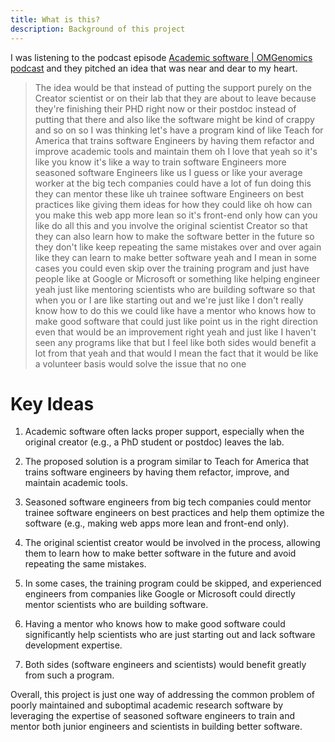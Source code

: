 ```yaml
---
title: What is this?
description: Background of this project
---
```



I was listening to the podcast episode [Academic software | OMGenomics podcast](https://youtu.be/eyd7Cb7ueNg?t=3329&si=QClIO_5D6pB3MqBm) and they pitched an idea that was near and dear to my heart.

<YouTube id="eyd7Cb7ueNg" params="start=3330&end=3473" title="Crazy Idea" />

> The idea would be that instead of putting the support purely on the Creator scientist or on their lab that they are about to leave because they're finishing their PHD right now or their postdoc instead of putting that there and also like the software might be kind of crappy and so on so I was thinking let's have a program kind of like Teach for America that trains software Engineers by having them refactor and improve academic tools and maintain them oh I love that yeah so it's like you know it's like a way to train software Engineers more seasoned software Engineers like us I guess or like your average worker at the big tech companies could have a lot of fun doing this they can mentor these like uh trainee software Engineers on best practices like giving them ideas for how they could like oh how can you make this web app more lean so it's front-end only how can you like do all this and you involve the original scientist Creator so that they can also learn how to make the software better in the future so they don't like keep repeating the same mistakes over and over again like they can learn to make better software yeah and I mean in some cases you could even skip over the training program and just have people like at Google or Microsoft or something like helping engineer yeah just like mentoring scientists who are building software so that when you or I are like starting out and we're just like I don't really know how to do this we could like have a mentor who knows how to make good software that could just like point us in the right direction even that would be an improvement right yeah and just like I haven't seen any programs like that but I feel like both sides would benefit a lot from that yeah and that would I mean the fact that it would be like a volunteer basis would solve the issue that no one

# Key Ideas

1. Academic software often lacks proper support, especially when the original creator (e.g., a PhD student or postdoc) leaves the lab.

2. The proposed solution is a program similar to Teach for America that trains software engineers by having them refactor, improve, and maintain academic tools.

3. Seasoned software engineers from big tech companies could mentor trainee software engineers on best practices and help them optimize the software (e.g., making web apps more lean and front-end only).

4. The original scientist creator would be involved in the process, allowing them to learn how to make better software in the future and avoid repeating the same mistakes.

5. In some cases, the training program could be skipped, and experienced engineers from companies like Google or Microsoft could directly mentor scientists who are building software.

6. Having a mentor who knows how to make good software could significantly help scientists who are just starting out and lack software development expertise.

7. Both sides (software engineers and scientists) would benefit greatly from such a program.

Overall, this project is just one way of addressing the common problem of poorly maintained and suboptimal academic research software by leveraging the expertise of seasoned software engineers to train and mentor both junior engineers and scientists in building better software.
